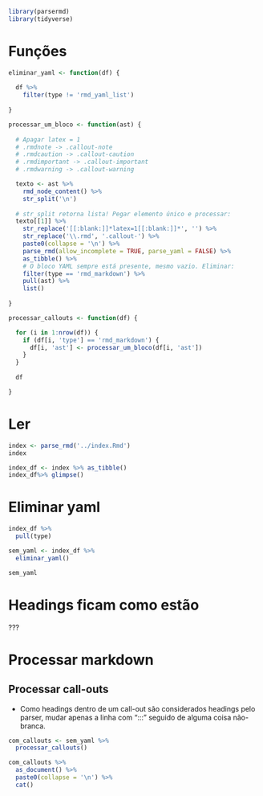 
```r
library(parsermd)
library(tidyverse)
```

# Funções

```r
eliminar_yaml <- function(df) {
  
  df %>% 
    filter(type != 'rmd_yaml_list')
  
}

processar_um_bloco <- function(ast) {
  
  # Apagar latex = 1
  # .rmdnote -> .callout-note
  # .rmdcaution -> .callout-caution
  # .rmdimportant -> .callout-important
  # .rmdwarning -> .callout-warning

  texto <- ast %>% 
    rmd_node_content() %>% 
    str_split('\n')         
  
  # str_split retorna lista! Pegar elemento único e processar:
  texto[[1]] %>%   
    str_replace('[[:blank:]]*latex=1[[:blank:]]*', '') %>%
    str_replace('\\.rmd', '.callout-') %>%
    paste0(collapse = '\n') %>% 
    parse_rmd(allow_incomplete = TRUE, parse_yaml = FALSE) %>% 
    as_tibble() %>% 
    # O bloco YAML sempre está presente, mesmo vazio. Eliminar:
    filter(type == 'rmd_markdown') %>%
    pull(ast) %>% 
    list()
  
}

processar_callouts <- function(df) {

  for (i in 1:nrow(df)) {
    if (df[i, 'type'] == 'rmd_markdown') {
      df[i, 'ast'] <- processar_um_bloco(df[i, 'ast'])
    }
  }
  
  df

}
```



# Ler

```r
index <- parse_rmd('../index.Rmd')
index
```

```r
index_df <- index %>% as_tibble() 
index_df%>% glimpse()
```


# Eliminar yaml

```r
index_df %>% 
  pull(type)
```

```r
sem_yaml <- index_df %>% 
  eliminar_yaml()

sem_yaml
```


# Headings ficam como estão

???


# Processar markdown

## Processar call-outs

* Como headings dentro de um call-out são considerados headings pelo parser, mudar apenas a linha com ":::" seguido de alguma coisa não-branca.

```r
com_callouts <- sem_yaml %>% 
  processar_callouts()
```

```r
com_callouts %>% 
  as_document() %>% 
  paste0(collapse = '\n') %>% 
  cat()
```

